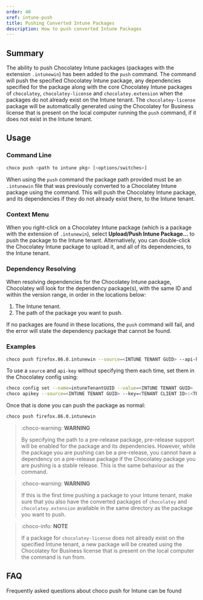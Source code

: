 ```yaml
---
order: 40
xref: intune-push
title: Pushing Converted Intune Packages
description: How to push converted Intune Packages
---
```


<IntuneNote />

## Summary

The ability to push Chocolatey Intune packages (packages with the extension `.intunewin`) has been added to the `push` command. The command will push the specified Chocolatey Intune package, any dependencies specified for the package along with the core Chocolatey Intune packages of  `chocolatey`, `chocolatey-license` and `chocolatey.extension` when the packages do not already exist on the Intune tenant. The `chocolatey-license` package will be automatically generated using the Chocolatey for Business license that is present on the local computer running the `push` command, if it does not exist in the Intune tenant.

## Usage

### Command Line

~~~sh
choco push <path to intune pkg> [<options/switches>]
~~~

When using the `push` command the package path provided must be an `.intunewin` file that was previously converted to a Chocolatey Intune package using the <Xref title="`convert`" value="intune-convert" /> command. This will push the Chocolatey Intune package, and its dependencies if they do not already exist there, to the Intune tenant.

### Context Menu

When you right-click on a Chocolatey Intune package (which is a package with the extension of `.intunewin`), select **Upload/Push Intune Package...** to push the package to the Intune tenant. Alternatively, you can double-click the Chocolatey Intune package to upload it, and all of its dependencies, to the Intune tenant.

### Dependency Resolving

When resolving dependencies for the Chocolatey Intune package, Chocolatey will look for the dependency package(s), with the same ID and within the version range, in order in the locations below:

1. The Intune tenant.
2. The path of the package you want to push.

If no packages are found in these locations, the `push` command will fail, and the error will state the dependency package that cannot be found.

### Examples

~~~sh
choco push firefox.86.0.intunewin --source=<INTUNE TENANT GUID> --api-key=<TENANT CLIENT ID>:<TENANT CLIENT SECRET>
~~~

To use a `source` and `api-key` without specifying them each time, set them in the Chocolatey config using:

~~~sh
choco config set --name=intuneTenantGUID --value=<INTUNE TENANT GUID>
choco apikey --source=<INTUNE TENANT GUID> --key=<TENANT CLIENT ID>:<TENTANT CLIENT SECRET>
~~~

Once that is done you can push the package as normal:

~~~sh
choco push firefox.86.0.intunewin
~~~

> :choco-warning: **WARNING**
>
> By specifying the path to a pre-release package, pre-release support will be enabled for the package and its dependencies. However, while the package you are pushing can be a pre-release, you cannot have a dependency on a pre-release package if the Chocolatey package you are pushing is a stable release. This is the same behaviour as the <Xref title="`convert`" value="intune-convert" /> command.

> :choco-warning: **WARNING**
>
> If this is the first time pushing a package to your Intune tenant, make sure that you also have the converted packages of `chocolatey` and `chocolatey.extension` available in the same directory as the package you want to push.

> :choco-info: **NOTE**
>
> If a package for `chocolatey-license` does not already exist on the specified Intune tenant, a new package will be created using the Chocolatey for Business license that is present on the local computer the command is run from.

## FAQ

Frequently asked questions about choco push for Intune can be found <Xref title="here" value="intune-faq" anchor="push-faqs" />

